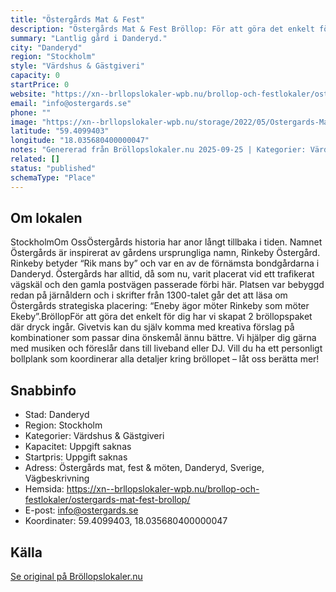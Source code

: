 ```yaml
---
title: "Östergårds Mat & Fest"
description: "Östergårds Mat & Fest Bröllop: För att göra det enkelt för dig har vi skapat 2 bröllopspaket där dryck ingår.Givetvis kan du själv komma med förslag.."
summary: "Lantlig gård i Danderyd."
city: "Danderyd"
region: "Stockholm"
style: "Värdshus & Gästgiveri"
capacity: 0
startPrice: 0
website: "https://xn--brllopslokaler-wpb.nu/brollop-och-festlokaler/ostergards-mat-fest-brollop/"
email: "info@ostergards.se"
phone: ""
image: "https://xn--brllopslokaler-wpb.nu/storage/2022/05/Ostergards-Mat-och-Fest-festlokal-i-stockholm3.webp"
latitude: "59.4099403"
longitude: "18.035680400000047"
notes: "Genererad från Bröllopslokaler.nu 2025-09-25 | Kategorier: Värdshus & Gästgiveri"
related: []
status: "published"
schemaType: "Place"
---
```


## Om lokalen

StockholmOm OssÖstergårds historia har anor långt tillbaka i tiden. Namnet Östergårds är inspirerat av gårdens ursprungliga namn, Rinkeby Östergård. Rinkeby betyder “Rik mans by” och var en av de förnämsta bondgårdarna i Danderyd. Östergårds har alltid, då som nu, varit placerat vid ett trafikerat vägskäl och den gamla postvägen passerade förbi här. Platsen var bebyggd redan på järnåldern och i skrifter från 1300-talet går det att läsa om Östergårds strategiska placering: “Eneby ägor möter Rinkeby som möter Ekeby”.BröllopFör att göra det enkelt för dig har vi skapat 2 bröllopspaket där dryck ingår. Givetvis kan du själv komma med kreativa förslag på kombinationer som passar dina önskemål ännu bättre. Vi hjälper dig gärna med musiken och föreslår dans till liveband eller DJ. Vill du ha ett personligt bollplank som koordinerar alla detaljer kring bröllopet – låt oss berätta mer!

## Snabbinfo

- Stad: Danderyd
- Region: Stockholm
- Kategorier: Värdshus & Gästgiveri
- Kapacitet: Uppgift saknas
- Startpris: Uppgift saknas
- Adress: Östergårds mat, fest & möten, Danderyd, Sverige, Vägbeskrivning
- Hemsida: https://xn--brllopslokaler-wpb.nu/brollop-och-festlokaler/ostergards-mat-fest-brollop/
- E-post: info@ostergards.se
- Koordinater: 59.4099403, 18.035680400000047

## Källa

[Se original på Bröllopslokaler.nu](https://xn--brllopslokaler-wpb.nu/brollop-och-festlokaler/ostergards-mat-fest-brollop/)
